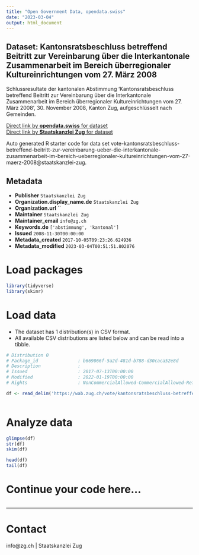 ```yaml
---
title: "Open Government Data, opendata.swiss"
date: "2023-03-04"
output: html_document
---
```


## Dataset: Kantonsratsbeschluss betreffend Beitritt zur Vereinbarung über die Interkantonale Zusammenarbeit im Bereich überregionaler Kultureinrichtungen vom 27. März 2008

Schlussresultate der kantonalen Abstimmung 'Kantonsratsbeschluss betreffend Beitritt zur Vereinbarung über die Interkantonale Zusammenarbeit im Bereich überregionaler Kultureinrichtungen vom 27. März 2008', 30. November 2008, Kanton Zug, aufgeschlüsselt nach Gemeinden.

[Direct link by **opendata.swiss** for dataset](https://opendata.swiss/de/dataset/kantonsratsbeschluss-betreffend-beitritt-zur-vereinbarung-uber-die-interkantonale-zusammen-2008)<br>
[Direct link by **Staatskanzlei Zug** for dataset](https://wab.zug.ch/vote/kantonsratsbeschluss-betreffend-beitritt-zur-vereinbarung-ueber-die-interkantonale-zusammenarbeit-im-bereich-ueberregionaler-kultureinrichtungen-vom-27-maerz-2008/data)

Auto generated R starter code for data set vote-kantonsratsbeschluss-betreffend-beitritt-zur-vereinbarung-ueber-die-interkantonale-zusammenarbeit-im-bereich-ueberregionaler-kultureinrichtungen-vom-27-maerz-2008@staatskanzlei-zug.

## Metadata

- **Publisher** `Staatskanzlei Zug`
- **Organization.display_name.de** `Staatskanzlei Zug`
- **Organization.url** ``
- **Maintainer** `Staatskanzlei Zug`
- **Maintainer_email** `info@zg.ch`
- **Keywords.de** `['abstimmung', 'kantonal']`
- **Issued** `2008-11-30T00:00:00`
- **Metadata_created** `2017-10-05T09:23:26.624936`
- **Metadata_modified** `2023-03-04T00:51:51.802076`


# Load packages

```r

library(tidyverse)
library(skimr)

```

# Load data

-   The dataset has 1 distribution(s) in CSV format.
-   All available CSV distributions are listed below and can be read into a tibble.

```r

# Distribution 0
# Package_id               : b669066f-5a2d-481d-b788-d30caca52e8d
# Description              : 
# Issued                   : 2017-07-13T00:00:00
# Modified                 : 2022-01-19T00:00:00
# Rights                   : NonCommercialAllowed-CommercialAllowed-ReferenceRequired

df <- read_delim('https://wab.zug.ch/vote/kantonsratsbeschluss-betreffend-beitritt-zur-vereinbarung-ueber-die-interkantonale-zusammenarbeit-im-bereich-ueberregionaler-kultureinrichtungen-vom-27-maerz-2008/data-csv')



```

# Analyze data

```r

glimpse(df)
str(df)
skim(df)

head(df)
tail(df)

```

# Continue your code here...

```r

```

------------------------------------------------------------------------

# Contact

info@zg.ch | Staatskanzlei Zug

